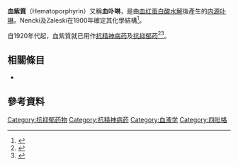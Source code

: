{{expand|time=2016-02-13T11:57:46+00:00}}
{{Drugbox
| verifiedrevid = 443853119
| IUPAC_name = 7,12-bis(1-hydroxyethyl)-3,8,13,17-tetramethyl-21''H'',23''H''-porphine-2,18-dipropanoic acid
| image = Hematoporphyrin.png
<!--Clinical data-->
| tradename =  
| pregnancy_category =  
| legal_status = Rx-only
| routes_of_administration = 口服
<!--Pharmacokinetic data-->
| bioavailability =  
| metabolism =  
| elimination_half-life =  
| excretion =  
<!--Identifiers-->
| CAS_number = 14459-29-1
| CAS_number_Ref = {{cascite|changed|??}}
| ATC_prefix = none
| ATC_suffix =  
| PubChem = 11103
| ChemSpiderID_Ref = {{chemspidercite|correct|chemspider}}
| ChemSpiderID = 10632
| UNII_Ref = {{fdacite|correct|FDA}}
| UNII = HBT6M5H379
| ChEMBL_Ref = {{ebicite|correct|EBI}}
| ChEMBL = 317840
<!--Chemical data-->
| C=34 | H=38 | N=4 | O=6
| molecular_weight = 598.69 g/mol
| smiles = O=C(O)CCC=5c2nc(cc4c(c(c(cc1c(c(c(n1)cc/3nc(c2)\C(=C\3C)CCC(=O)O)C(O)C)C)n4)C(O)C)C)C=5C
| InChI = 1/C34H38N4O6/c1-15-21(7-9-31(41)42)27-14-28-22(8-10-32(43)44)16(2)24(36-28)12-29-34(20(6)40)18(4)26(38-29)13-30-33(19(5)39)17(3)25(37-30)11-23(15)35-27/h11-14,19-20,37-40H,7-10H2,1-6H3,(H,41,42)(H,43,44)/b23-11-,24-12-,25-11-,26-13-,27-14-,28-14-,29-12-,30-13-
| InChIKey = KFKRXESVMDBTNQ-AMPAVEGJBD
| StdInChI_Ref = {{stdinchicite|correct|chemspider}}
| StdInChI = 1S/C34H38N4O6/c1-15-21(7-9-31(41)42)27-14-28-22(8-10-32(43)44)16(2)24(36-28)12-29-34(20(6)40)18(4)26(38-29)13-30-33(19(5)39)17(3)25(37-30)11-23(15)35-27/h11-14,19-20,37-40H,7-10H2,1-6H3,(H,41,42)(H,43,44)/b23-11-,24-12-,25-11-,26-13-,27-14-,28-14-,29-12-,30-13-
| StdInChIKey_Ref = {{stdinchicite|correct|chemspider}}
| StdInChIKey = KFKRXESVMDBTNQ-AMPAVEGJSA-N
}}
{{medical}}
'''血紫質'''（Hematoporphyrin）又稱'''血卟啉'''，是由[[血红蛋白|血红蛋白]][[酸水解|酸水解]]後產生的[[内源|内源]][[卟啉|卟啉]]。Nencki及Zaleski在1900年確定其化學結構<ref name="urlSpringerLink - Journal Article">{{cite web | url = http://www.springerlink.com/content/r6116jm001tx1210/ | title = SpringerLink - Journal Article | format =  | work =  | accessdate =  | archive-url = https://archive.today/20130204060602/http://www.springerlink.com/content/r6116jm001tx1210/ | archive-date = 2013-02-04 | dead-url = yes }}</ref>。

自1920年代起，血紫質就已用作[[抗精神病药|抗精神病药]]及[[抗抑郁药|抗抑郁药]]<ref name="isbn0-911910-13-1">{{cite book | author = O'Neil, Maryadele J. | title = The Merck index: an encyclopedia of chemicals, drugs, and biologicals | publisher = Merck Research Laboratories | location = Rahway, NJ | year = 2001 | pages = | isbn = 0-911910-13-1 | oclc = | doi = | url =https://archive.org/details/merckindexency00onei}}</ref><ref name="urlHEMATOPORPHYRIN AS A THERAPEUTIC AGENT IN THE PSYCHOSES -- Strecker et al. 90 (6): 1157 -- Am J Psychiatry">{{cite web | url = http://ajp.psychiatryonline.org/cgi/content/abstract/90/6/1157 | title = HEMATOPORPHYRIN AS A THERAPEUTIC AGENT IN THE PSYCHOSES -- Strecker et al. 90 (6): 1157 -- Am J Psychiatry | format =  | work =  | accessdate =  | archive-date = 2012-12-02 | archive-url = https://www.webcitation.org/6CbGOdrLU?url=http://ajp.psychiatryonline.org/article.aspx?articleid=140777 | dead-url = no }}</ref>。

==相關條目==
* {{le|原卟啉IX|Protoporphyrin IX}}

==參考資料==
{{Reflist|2}}

{{Antidepressants}}
{{Antipsychotics}}

[[Category:抗抑郁药物|Category:抗抑郁药物]]
[[Category:抗精神病药|Category:抗精神病药]]
[[Category:血液学|Category:血液学]]
[[Category:四吡咯|Category:四吡咯]]

{{藥學小作品}}